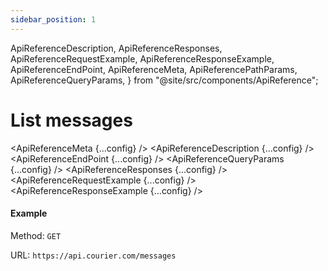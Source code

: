 ```yaml
---
sidebar_position: 1
---
```


  ApiReferenceDescription,
  ApiReferenceResponses,
  ApiReferenceRequestExample,
  ApiReferenceResponseExample,
  ApiReferenceEndPoint,
  ApiReferenceMeta,
  ApiReferencePathParams,
  ApiReferenceQueryParams,
} from "@site/src/components/ApiReference";

# List messages

<ApiReferenceMeta {...config} />
<ApiReferenceDescription {...config} />
<ApiReferenceEndPoint {...config} />
<ApiReferenceQueryParams {...config} />
<ApiReferenceResponses {...config} />
<ApiReferenceRequestExample {...config} />
<ApiReferenceResponseExample {...config} />

#### Example

Method: `GET`

URL: `https://api.courier.com/messages`
